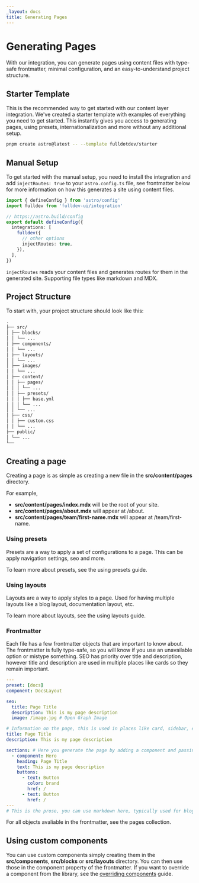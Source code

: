 ```yaml
---
_layout: docs
title: Generating Pages
---
```



# Generating Pages

With our integration, you can generate pages using content files with type-safe frontmatter, minimal configuration, and an easy-to-understand project structure.

## Starter Template

This is the recommended way to get started with our content layer integration. We've created a <Link href="https://github.com/fulldotdev/starter/tree/main">starter template</Link> with examples of everything you need to get started. This instantly gives you access to generating pages, using presets, internationalization and more without any additional setup.

```bash
pnpm create astro@latest -- --template fulldotdev/starter
```

## Manual Setup

To get started with the manual setup, you need to install the <Link href="/overview/installation/">integration</Link> and add `injectRoutes: true` to your `astro.config.ts` file, see <Link href="#type-safe-frontmatter">frontmatter</Link> below for more information on how this generates a site using content files.

```ts
import { defineConfig } from 'astro/config'
import fulldev from 'fulldev-ui/integration'

// https://astro.build/config
export default defineConfig({
  integrations: [
    fulldev({
      // other options
      injectRoutes: true,
    }),
  ],
})
```

`injectRoutes` reads your content files and generates routes for them in the generated site. Supporting file types like markdown and MDX.

## Project Structure

To start with, your project structure should look like this:

```md
.
├── src/
│ ├── blocks/
│ │ └── ...
│ ├── components/
│ │ └── ...
│ ├── layouts/
│ │ └── ...
│ ├── images/
│ │ └── ...
│ ├── content/
│ │ ├── pages/
│ │ │ └── ...
│ │ ├── presets/
│ │ │ ├── base.yml
│ │ │ └── ...
│ │ └── ...
│ ├── css/
│ │ ├── custom.css
│ │ └── ...
├── public/
│ └── ...
└──
```

## Creating a page

Creating a page is as simple as creating a new file in the **src/content/pages** directory.

For example,

- **src/content/pages/index.mdx** will be the root of your site.
- **src/content/pages/about.mdx** will appear at /about.
- **src/content/pages/team/first-name.mdx** will appear at /team/first-name.

### Using presets

Presets are a way to apply a set of configurations to a page. This can be apply navigation settings, seo and more.

To learn more about presets, see the <Link href="/guides/using-presets/">using presets</Link> guide.

### Using layouts

Layouts are a way to apply styles to a page. Used for having multiple layouts like a blog layout, documentation layout, etc.

To learn more about layouts, see the <Link href="/guides/using-layouts/">using layouts</Link> guide.

### Frontmatter

Each file has a few frontmatter objects that are important to know about. The frontmatter is fully type-safe, so you will know if you use an unavailable option or mistype something. SEO has priority over title and description, however title and description are used in multiple places like cards so they remain important.

```yml
---
preset: [docs]
component: DocsLayout

seo:
  title: Page Title
  description: This is my page description
  image: /image.jpg # Open Graph Image

# Information on the page, this is used in places like card, sidebar, etc.
title: Page Title
description: This is my page description

sections: # Here you generate the page by adding a component and passing props
  - component: Hero
    heading: Page Title
    text: This is my page description
    buttons:
      - text: Button
        color: brand
        href: /
      - text: Button
        href: /
---
# This is the prose, you can use markdown here, typically used for blogs, docs, etc.
```

For all objects avaliable in the frontmatter, see the <Link href="https://ui.full.dev/content-collections/pages/">pages collection</Link>.

## Using custom components

You can use custom components simply creating them in the **src/components**, **src/blocks** or **src/layouts** directory. You can then use those in the component property of the frontmatter. If you want to override a component from the library, see the [overriding components](/guides/overriding-components/) guide.

